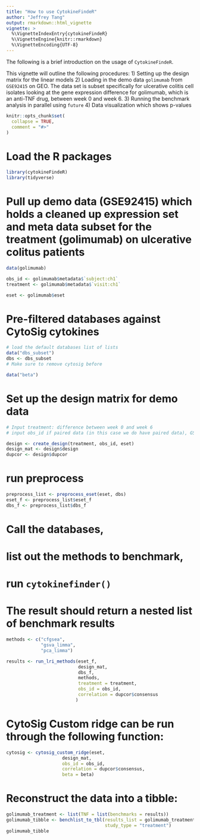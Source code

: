 ```yaml
---
title: "How to use CytokineFindeR"
author: "Jeffrey Tang"
output: rmarkdown::html_vignette
vignette: >
  %\VignetteIndexEntry{cytokineFindeR}
  %\VignetteEngine{knitr::rmarkdown}
  %\VignetteEncoding{UTF-8}
---
```


The following is a brief introduction on the usage of `CytokineFindeR`. 

This vignette will outline the following procedures:
1) Setting up the design matrix for the linear models
2) Loading in the demo data `golimumab` from `GSE92415` on GEO. The data set is subset specifically for ulcerative colitis cell isolates looking at the gene expression difference for golimumab, which is an anti-TNF drug, between week 0 and week 6. 
3) Running the benchmark analysis in parallel using `future`
4) Data visualization which shows p-values 

```r
knitr::opts_chunk$set(
  collapse = TRUE,
  comment = "#>"
)
```

# Load the R packages
```r
library(cytokineFindeR)
library(tidyverse)
```

# Pull up demo data (GSE92415) which holds a cleaned up expression set and meta data subset for the treatment (golimumab) on ulcerative colitus patients
```r
data(golimumab)

obs_id <- golimumab$metadata$`subject:ch1`
treatment <- golimumab$metadata$`visit:ch1`

eset <- golimumab$eset
```

# Pre-filtered databases against CytoSig cytokines
```r
# load the default databases list of lists
data("dbs_subset")
dbs <- dbs_subset
# Make sure to remove cytosig before 

data("beta")
```

# Set up the design matrix for demo data 
```r
# Input treatment: difference between week 0 and week 6
# input obs_id if paired data (in this case we do have paired data), GSM IDs different for same sample IDs due to different time points

design <- create_design(treatment, obs_id, eset)
design_mat <- design$design
dupcor <- design$dupcor
```

# run preprocess
```r
preprocess_list <- preprocess_eset(eset, dbs)
eset_f <- preprocess_list$eset_f
dbs_f <- preprocess_list$dbs_f
```

# Call the databases, 
# list out the methods to benchmark, 
# run `cytokinefinder()`
# The result should return a nested list of benchmark results
```r
methods <- c("cfgsea", 
             "gsva_limma", 
             "pca_limma")

results <- run_lri_methods(eset_f,
                           design_mat,
                           dbs_f,
                           methods,
                           treatment = treatment,
                           obs_id = obs_id,
                           correlation = dupcor$consensus
                          )
```

# CytoSig Custom ridge can be run through the following function:
```r
cytosig <- cytosig_custom_ridge(eset, 
                     design_mat, 
                     obs_id = obs_id, 
                     correlation = dupcor$consensus, 
                     beta = beta)
```

# Reconstruct the data into a tibble:
```r
golimumab_treatment <- list(TNF = list(benchmarks = results))
golimumab_tibble <- benchlist_to_tbl(results_list = golimumab_treatment,
                                     study_type = "treatment")
golimumab_tibble
```
